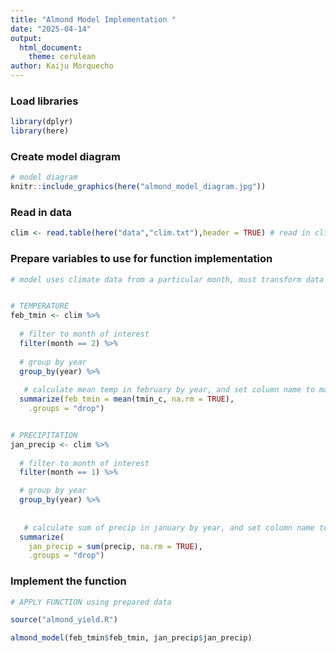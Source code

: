 ```yaml
---
title: "Almond Model Implementation "
date: "2025-04-14"
output:
  html_document:
    theme: cerulean
author: Kaiju Morquecho
---
```


### Load libraries

```r
library(dplyr) 
library(here)
```

### Create model diagram

```r
# model diagram
knitr::include_graphics(here("almond_model_diagram.jpg"))

```

### Read in data

```r
clim <- read.table(here("data","clim.txt"),header = TRUE) # read in climate data 
```

### Prepare variables to use for function implementation

```r
# model uses climate data from a particular month, must transform data by summarizing daily data into monthly data


# TEMPERATURE
feb_tmin <- clim %>% 
  
  # filter to month of interest
  filter(month == 2) %>%
  
  # group by year
  group_by(year) %>% 
  
   # calculate mean temp in february by year, and set column name to match function parameter
  summarize(feb_tmin = mean(tmin_c, na.rm = TRUE),
    .groups = "drop") 


# PRECIPITATION
jan_precip <- clim %>%
  
  # filter to month of interest
  filter(month == 1) %>%  

  # group by year 
  group_by(year) %>%
  
  
   # calculate sum of precip in january by year, and set column name to match function parameter
  summarize(
    jan_precip = sum(precip, na.rm = TRUE),
    .groups = "drop")

```

### Implement the function

```r
# APPLY FUNCTION using prepared data 

source("almond_yield.R")

almond_model(feb_tmin$feb_tmin, jan_precip$jan_precip)

```


